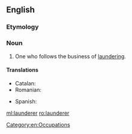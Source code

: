 ==English==

===Etymology===
{{suffix|launder|er|lang=en}}

===Noun===
{{en-noun}}

# One who follows the business of [[laundering]].

====Translations====
{{trans-top|one who follows the business of laundering}}
* Catalan: {{t|ca|blanquejador|m}}
* Romanian: {{t+|ro|spălător|m}}
{{trans-mid}}
* Spanish: {{t|es|blanqueador|m}}
{{trans-bottom}}

[[Category:en:Occupations]]

[[ml:launderer]]
[[ro:launderer]]
